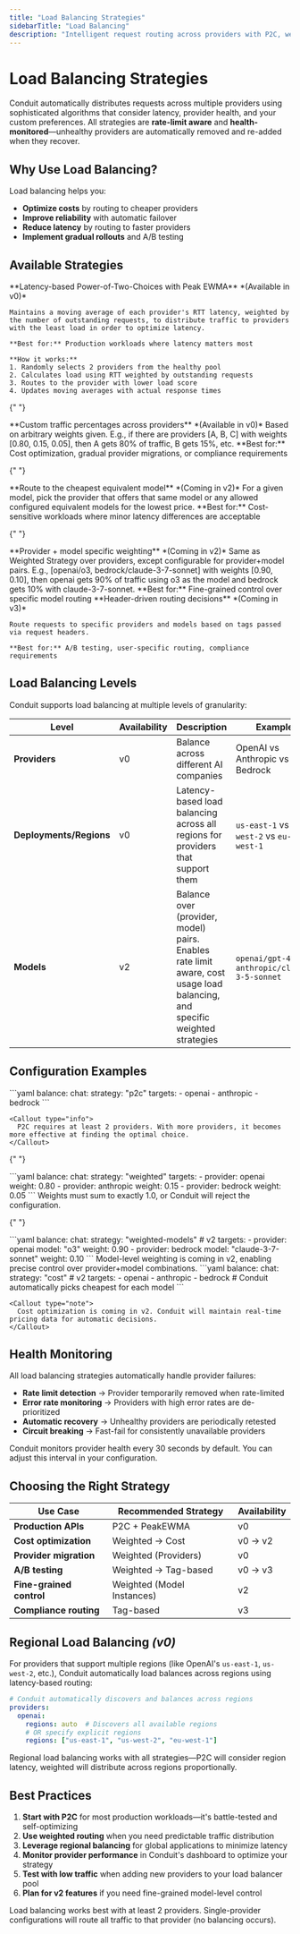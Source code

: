 ```yaml
---
title: "Load Balancing Strategies"
sidebarTitle: "Load Balancing"
description: "Intelligent request routing across providers with P2C, weighted, and cost-optimized algorithms"
---
```


# Load Balancing Strategies

Conduit automatically distributes requests across multiple providers using sophisticated algorithms that consider latency, provider health, and your custom preferences. All strategies are **rate-limit aware** and **health-monitored**—unhealthy providers are automatically removed and re-added when they recover.

## Why Use Load Balancing?

Load balancing helps you:
- **Optimize costs** by routing to cheaper providers
- **Improve reliability** with automatic failover
- **Reduce latency** by routing to faster providers  
- **Implement gradual rollouts** and A/B testing

## Available Strategies

<AccordionGroup>
  <Accordion title="P2C + PeakEWMA (Default)" icon="bolt">
    **Latency-based Power-of-Two-Choices with Peak EWMA** *(Available in v0)*
    
    Maintains a moving average of each provider's RTT latency, weighted by the number of outstanding requests, to distribute traffic to providers with the least load in order to optimize latency.
    
    **Best for:** Production workloads where latency matters most
    
    **How it works:**
    1. Randomly selects 2 providers from the healthy pool
    2. Calculates load using RTT weighted by outstanding requests
    3. Routes to the provider with lower load score
    4. Updates moving averages with actual response times
  </Accordion>

{" "}

<Accordion title="Weighted Strategy over Providers" icon="chart-pie">
  **Custom traffic percentages across providers** *(Available in v0)* Based on
  arbitrary weights given. E.g., if there are providers [A, B, C] with weights
  [0.80, 0.15, 0.05], then A gets 80% of traffic, B gets 15%, etc. **Best for:**
  Cost optimization, gradual provider migrations, or compliance requirements
</Accordion>

{" "}

<Accordion title="Cost Usage Strategy" icon="dollar-sign">
  **Route to the cheapest equivalent model** *(Coming in v2)* For a given model,
  pick the provider that offers that same model or any allowed configured
  equivalent models for the lowest price. **Best for:** Cost-sensitive workloads
  where minor latency differences are acceptable
</Accordion>

{" "}

<Accordion title="Weighted Strategy over Model Instances" icon="bullseye">
  **Provider + model specific weighting** *(Coming in v2)* Same as Weighted
  Strategy over providers, except configurable for provider+model pairs. E.g.,
  [openai/o3, bedrock/claude-3-7-sonnet] with weights [0.90, 0.10], then openai
  gets 90% of traffic using o3 as the model and bedrock gets 10% with
  claude-3-7-sonnet. **Best for:** Fine-grained control over specific model
  routing
</Accordion>

  <Accordion title="Forced Routing / Tag-based" icon="tag">
    **Header-driven routing decisions** *(Coming in v3)*
    
    Route requests to specific providers and models based on tags passed via request headers.
    
    **Best for:** A/B testing, user-specific routing, compliance requirements
  </Accordion>
</AccordionGroup>

## Load Balancing Levels

Conduit supports load balancing at multiple levels of granularity:

| Level                   | Availability | Description                                                                                                                 | Example                                          |
| ----------------------- | ------------ | --------------------------------------------------------------------------------------------------------------------------- | ------------------------------------------------ |
| **Providers**           | v0           | Balance across different AI companies                                                                                       | OpenAI vs Anthropic vs Bedrock                   |
| **Deployments/Regions** | v0           | Latency-based load balancing across all regions for providers that support them                                             | `us-east-1` vs `us-west-2` vs `eu-west-1`        |
| **Models**              | v2           | Balance over (provider, model) pairs. Enables rate limit aware, cost usage load balancing, and specific weighted strategies | `openai/gpt-4o` vs `anthropic/claude-3-5-sonnet` |

## Configuration Examples

<Tabs>
  <Tab title="P2C + PeakEWMA">
    ```yaml
    balance:
      chat:
        strategy: "p2c"
        targets:
          - openai
          - anthropic
          - bedrock
    ```
    
    <Callout type="info">
      P2C requires at least 2 providers. With more providers, it becomes more effective at finding the optimal choice.
    </Callout>
  </Tab>

{" "}

<Tab title="Weighted (Providers)">
  ```yaml balance: chat: strategy: "weighted" targets: - provider: openai
  weight: 0.80 - provider: anthropic weight: 0.15 - provider: bedrock weight:
  0.05 ```
  <Callout type="warning">
    Weights must sum to exactly 1.0, or Conduit will reject the configuration.
  </Callout>
</Tab>

{" "}

<Tab title="Weighted (Model Instances)">
  ```yaml balance: chat: strategy: "weighted-models" # v2 targets: - provider:
  openai model: "o3" weight: 0.90 - provider: bedrock model: "claude-3-7-sonnet"
  weight: 0.10 ```
  <Callout type="note">
    Model-level weighting is coming in v2, enabling precise control over
    provider+model combinations.
  </Callout>
</Tab>

  <Tab title="Cost-Optimized">
    ```yaml
    balance:
      chat:
        strategy: "cost"  # v2
        targets:
          - openai
          - anthropic
          - bedrock
        # Conduit automatically picks cheapest for each model
    ```
    
    <Callout type="note">
      Cost optimization is coming in v2. Conduit will maintain real-time pricing data for automatic decisions.
    </Callout>
  </Tab>
</Tabs>

## Health Monitoring

All load balancing strategies automatically handle provider failures:

- **Rate limit detection** → Provider temporarily removed when rate-limited
- **Error rate monitoring** → Providers with high error rates are de-prioritized
- **Automatic recovery** → Unhealthy providers are periodically retested
- **Circuit breaking** → Fast-fail for consistently unavailable providers

<Callout type="tip">
  Conduit monitors provider health every 30 seconds by default. You can adjust
  this interval in your configuration.
</Callout>

## Choosing the Right Strategy

| Use Case                 | Recommended Strategy       | Availability |
| ------------------------ | -------------------------- | ------------ |
| **Production APIs**      | P2C + PeakEWMA             | v0           |
| **Cost optimization**    | Weighted → Cost            | v0 → v2      |
| **Provider migration**   | Weighted (Providers)       | v0           |
| **A/B testing**          | Weighted → Tag-based       | v0 → v3      |
| **Fine-grained control** | Weighted (Model Instances) | v2           |
| **Compliance routing**   | Tag-based                  | v3           |

## Regional Load Balancing _(v0)_

For providers that support multiple regions (like OpenAI's `us-east-1`, `us-west-2`, etc.), Conduit automatically load balances across regions using latency-based routing:

```yaml
# Conduit automatically discovers and balances across regions
providers:
  openai:
    regions: auto  # Discovers all available regions
    # OR specify explicit regions
    regions: ["us-east-1", "us-west-2", "eu-west-1"]
```

<Callout type="info">
  Regional load balancing works with all strategies—P2C will consider region
  latency, weighted will distribute across regions proportionally.
</Callout>

## Best Practices

1. **Start with P2C** for most production workloads—it's battle-tested and self-optimizing
2. **Use weighted routing** when you need predictable traffic distribution
3. **Leverage regional balancing** for global applications to minimize latency
4. **Monitor provider performance** in Conduit's dashboard to optimize your strategy
5. **Test with low traffic** when adding new providers to your load balancer pool
6. **Plan for v2 features** if you need fine-grained model-level control

<Callout type="warning">
  Load balancing works best with at least 2 providers. Single-provider
  configurations will route all traffic to that provider (no balancing occurs).
</Callout>
